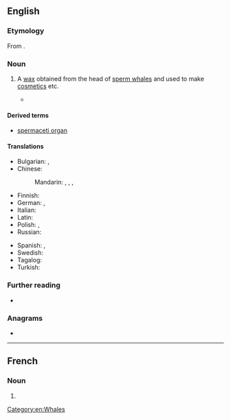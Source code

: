 ==English==

===Etymology===
From {{af|en|sperma|t1=sperm|cētī|t2=of the whale|lang1=la|lang2=la}}.

===Noun===
{{en-noun|-}}

# {{senseid|en|Q369682}} A [[wax]] obtained from the head of [[sperm whale]]s and used to make [[cosmetics]] etc.
#* {{RQ:Melville Moby-Dick|chapter=77|passage=Moreover, as that of Heidelburgh was always replenished with the most excellent of the wines of the Rhenish valleys, so the tun of the whale contains by far the most precious of all his oily vintages; namely, the highly-prized '''spermaceti''', in its absolutely pure, limpid, and odoriferous state.}}

====Derived terms====
* [[spermaceti organ]]

====Translations====
{{trans-top|wax obtained from the head of sperm whale}}
* Bulgarian: {{t|bg|спермацет|m}}, {{t|bg|китова мас|f}}
* Chinese:
*: Mandarin: {{t|cmn|鯨蠟}}, {{t|cmn|鲸蜡|tr=jīnglà}}, {{t|cmn|鯨腦}}, {{t|cmn|鲸脑|tr=jīngnǎo}}
* Finnish: {{t|fi|spermaseetti}}
* German: {{t|de|Walrat|m|n}}, {{t|de|Spermazet|n}}
* Italian: {{t+|it|spermaceti|m}}
* Latin: {{t|la|caetaceum|n}}
* Polish: {{t+|pl|spermacet|m}}, {{t+|pl|olbrot|m}}
* Russian: {{t+|ru|спермаце́т|m}}
{{trans-mid}}
* Spanish: {{t|es|esperma de ballena|f}}, {{t|es|espermaceti|m}}
* Swedish: {{t|sv|valrav|c}}
* Tagalog: {{t|tl|esperma}}
* Turkish: {{t+|tr|ispermeçet}}
{{trans-bottom}}

===Further reading===
* {{pedia}}

===Anagrams===
* {{anagrams|en|a=aceeimprst|imprecates}}

[[Category:en:Whales]]
----
==French==

===Noun===
{{fr-noun|m}}

# {{l|en|spermaceti}}